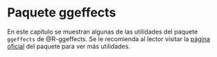 # Paquete **ggeffects** {#ggeffects}

En este capítulo se muestran algunas de las utilidades del paquete `ggeffects` de @R-ggeffects. Se le recomienda al lector visitar la [página oficial](https://strengejacke.github.io/ggeffects/index.html) del paquete para ver más utilidades.


